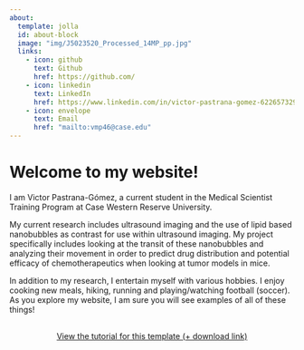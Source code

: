 ```yaml
---
about:
  template: jolla
  id: about-block
  image: "img/J5023520_Processed_14MP_pp.jpg"
  links:
    - icon: github
      text: Github
      href: https://github.com/
    - icon: linkedin
      text: LinkedIn
      href: https://www.linkedin.com/in/victor-pastrana-gomez-622657329/
    - icon: envelope
      text: Email
      href: "mailto:vmp46@case.edu"
---
```


::: {#about-block}
:::

# Welcome to my website!

I am Victor Pastrana-Gómez, a current student in the Medical Scientist Training Program at Case Western Reserve University. 

My current research includes ultrasound imaging and the use of lipid based nanobubbles as contrast for use within ultrasound imaging. My project specifically includes looking at the transit of these nanobubbles and analyzing their movement in order to predict drug distribution and potential efficacy of chemotherapeutics when looking at tumor models in mice. 

In addition to my research, I entertain myself with various hobbies. I enjoy cooking new meals, hiking, running and playing/watching football (soccer). As you explore my website, I am sure you will see examples of all of these things!

```{=html}
<div  style="margin: 30px; text-align: center;">
<a class="btn btn-primary" href="https://www.marvinschmitt.com/blog/website-tutorial-quarto/" role="button" target="_blank" style="padding: 15px 30px;">View the tutorial for this template (+ download link)</a>
</div>
```

